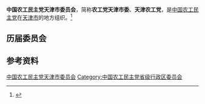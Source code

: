 {{Infobox PRCG
|机构名称 = 中国农工民主党天津市委员会
|标志1    =
|格言1    =
|届数     = 
|任期始   = 
|任期终   =
|职位1    = 主任委员
|人员1    = 
|职位2    = 副主任委员
|人员2    =
|人数2    =
|职位3    =
|人员3    =
|组织法规 = 中国农工民主党章程
|上级机构 = [[中国农工民主党中央委员会|中国农工民主党中央委员会]]
|机构类型 = [[民主党派|民主党派]][[中国一级行政区|省级行政区]][[委员会|委员会]]
|行政级别 = 正厅级
|场所1    = 
|地址1    = 
|邮编1    = 
|电话1    = 
|官网1    = <!-- {{url|}} -->
}}
'''中国农工民主党天津市委员会'''，简称'''农工党天津市委'''、'''天津农工党'''，是[[中国农工民主党|中国农工民主党]]在[[天津市|天津市]]的地方组织。<ref>{{Cite book|title=天津大辞典|author=来新夏, 郭凤岐主编; 刘俊臣, 师宝蓉, 陈士和副主编|publisher=天津社会科学院出版社|year=2001|isbn=|location=天津|pages=}}</ref>

== 历届委员会 ==

== 参考资料 ==
{{reflist}}

{{中华人民共和国各省级行政区|委员会|中国农工民主党|仅内地=yes}}

{{Authority control}}
[[Category:中国农工民主党天津市委员会|]]
[[Category:中国农工民主党省级行政区委员会|Category:中国农工民主党省级行政区委员会]]